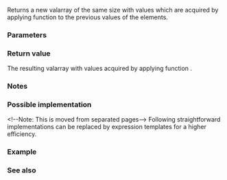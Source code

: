 {{cpp/numeric/valarray/title|apply}}
{{cpp/numeric/valarray/navbar}}
{{dcl begin}}
{{dcl| 
valarray&lt;T&gt; apply( T func(T) ) const;
}}
{{dcl|
valarray&lt;T&gt; apply( T func(const T&amp;) ) const;
}}
{{dcl end}}

Returns a new valarray of the same size with values which are acquired by applying function {{tt|func}} to the previous values of the elements.

===Parameters===
{{par begin}}
{{par|func|function to apply to the values}}
{{par end}}

===Return value===
The resulting valarray with values acquired by applying function {{tt|func}}.

===Notes===
{{cpp/numeric/valarray/notes_ret}}

===Possible implementation===&lt;!--Note: This is moved from separated pages--&gt;
Following straightforward implementations can be replaced by expression templates for a higher efficiency.
{{eq fun|1=
template&lt;class T&gt;
valarray&lt;T&gt; valarray&lt;T&gt;::apply(T func(T)) const
{
    valarray&lt;T&gt; other = *this;
    for (T&amp; i : other)
        i = func(i);
    return other;
}

template&lt;class T&gt;
valarray&lt;T&gt; valarray&lt;T&gt;::apply(T func(const T&amp;)) const
{
    valarray&lt;T&gt; other = *this;
    for (T&amp; i : other)
        i = func(i);
    return other;
}
}}

===Example===
{{example
|Calculates and prints the first 10 factorials.
|code=
#include &lt;cmath&gt;
#include &lt;iostream&gt;
#include &lt;valarray&gt;

int main()
{
    std::valarray&lt;int&gt; v = {1, 2, 3, 4, 5, 6, 7, 8, 9, 10};
    v = v.apply([](int n) -&gt; int
                {
                    return std::round(std::tgamma(n + 1));
                });
    for (auto n : v)
        std::cout &lt;&lt; n &lt;&lt; ' ';
    std::cout &lt;&lt; '\n';
}
|output=
1 2 6 24 120 720 5040 40320 362880 3628800
}}

===See also===
{{dsc begin}}
{{dsc inc|cpp/algorithm/dsc for_each}}
{{dsc inc|cpp/algorithm/ranges/dsc for_each}}
{{dsc end}}

{{langlinks|de|es|fr|it|ja|pt|ru|zh}}